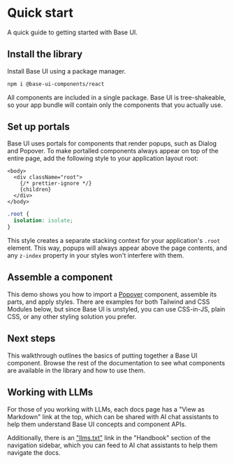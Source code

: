 # Quick start

<Subtitle>A quick guide to getting started with Base UI.</Subtitle>
<Meta name="description" content="A quick guide to getting started with Base UI." />

## Install the library

Install Base UI using a package manager.

```bash title="Terminal"
npm i @base-ui-components/react
```

All components are included in a single package. Base UI is tree-shakeable, so your app bundle will contain only the components that you actually use.

## Set up portals

Base UI uses portals for components that render popups, such as Dialog and Popover.
To make portalled components always appear on top of the entire page, add the following style to your application layout root:

```tsx title="layout.tsx"
<body>
  <div className="root">
    {/* prettier-ignore */}
    {children}
  </div>
</body>
```

```css title="styles.css"
.root {
  isolation: isolate;
}
```

This style creates a separate stacking context for your application's `.root` element.
This way, popups will always appear above the page contents, and any `z-index` property in your styles won't interfere with them.

## Assemble a component

This demo shows you how to import a [Popover](/react/components/popover) component, assemble its parts, and apply styles.
There are examples for both Tailwind and CSS Modules below, but since Base UI is unstyled, you can use CSS-in-JS, plain CSS, or any other styling solution you prefer.

<Demo path="../../components/popover/demos/hero" />

## Next steps

This walkthrough outlines the basics of putting together a Base UI component.
Browse the rest of the documentation to see what components are available in the library and how to use them.

## Working with LLMs

For those of you working with LLMs, each docs page has a "View as Markdown" link at the top, which can be shared with AI chat assistants to help them understand Base UI concepts and component APIs.

Additionally, there is an <a className="Link" href="/llms.txt">"llms.txt"</a> link in the "Handbook" section of the navigation sidebar, which you can feed to AI chat assistants to help them navigate the docs.
